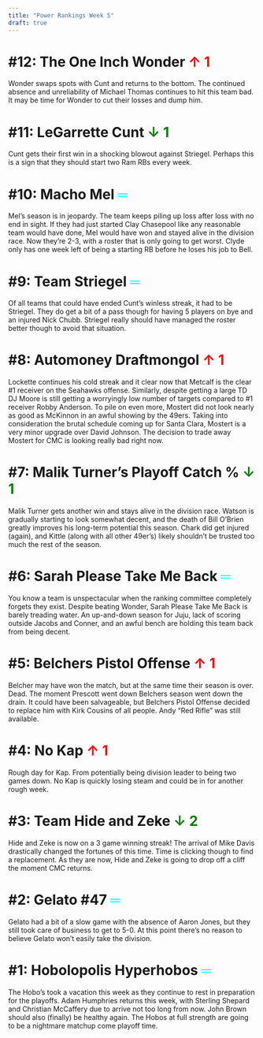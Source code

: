 ```yaml
---
title: "Power Rankings Week 5"
draft: true
---
```


# #12: The One Inch Wonder <span style="color: red;"> ↑ 1</span>
Wonder swaps spots with Cunt and returns to the bottom. The continued absence and unreliability of Michael Thomas continues to hit this team bad. It may be time for Wonder to cut their losses and dump him. 

# #11: LeGarrette Cunt <span style="color: green;"> ↓ 1</span>
Cunt gets their first win in a shocking blowout against Striegel. Perhaps this is a sign that they should start two Ram RBs every week.  

# #10: Macho Mel <span style="color: aqua;"> ═</span>
Mel’s season is in jeopardy. The team keeps piling up loss after loss with no end in sight. If they had just started Clay Chasepool like any reasonable team would have done, Mel would have won and stayed alive in the division race. Now they’re 2-3, with a roster that is only going to get worst. Clyde only has one week left of being a starting RB before he loses his job to Bell. 

# #9: Team Striegel <span style="color: aqua;"> ═</span>
Of all teams that could have ended Cunt’s winless streak, it had to be Striegel. They do get a bit of a pass though for having 5 players on bye and an injured Nick Chubb. Striegel really should have managed the roster better though to avoid that situation. 
 
# #8: Automoney Draftmongol<span style="color: red;"> ↑ 1</span>
Lockette continues his cold streak and it clear now that Metcalf is the clear #1 receiver on the Seahawks offense. Similarly, despite getting a large TD DJ Moore is still getting a worryingly low number of targets compared to #1 receiver Robby Anderson. To pile on even more, Mostert did not look nearly as good as McKinnon in an awful showing by the 49ers. Taking into consideration the brutal schedule coming up for Santa Clara, Mostert is a very minor upgrade over David Johnson. The decision to trade away Mostert for CMC is looking really bad right now.  

# #7: Malik Turner’s Playoff Catch % <span style="color: green;"> ↓ 1</span>
Malik Turner gets another win and stays alive in the division race. Watson is gradually starting to look somewhat decent, and the death of Bill O’Brien greatly improves his long-term potential this season. Chark did get injured (again), and Kittle (along with all other 49er’s) likely shouldn’t be trusted too much the rest of the season. 


# #6: Sarah Please Take Me Back <span style="color: aqua;"> ═ </span>
You know a team is unspectacular when the ranking committee completely forgets they exist. Despite beating Wonder, Sarah Please Take Me Back is barely treading water. An up-and-down season for Juju, lack of scoring outside Jacobs and Conner, and an awful bench are holding this team back from being decent.  

# #5: Belchers Pistol Offense<span style="color: red;"> ↑ 1</span>
Belcher may have won the match, but at the same time their season is over. Dead. The moment Prescott went down Belchers season went down the drain. It could have been salvageable, but Belchers Pistol Offense decided to replace him with Kirk Cousins of all people. Andy “Red Rifle” was still available. 

# #4: No Kap<span style="color: red;"> ↑ 1</span>
Rough day for Kap. From potentially being division leader to being two games down. No Kap is quickly losing steam and could be in for another rough week. 

# #3: Team Hide and Zeke <span style="color: green;"> ↓ 2</span>
Hide and Zeke is now on a 3 game winning streak! The arrival of Mike Davis drastically changed the fortunes of this time. Time is clicking though to find a replacement. As they are now, Hide and Zeke is going to drop off a cliff the moment CMC returns. 

# #2: Gelato #47 <span style="color: aqua;"> ═</span>
Gelato had a bit of a slow game with the absence of Aaron Jones, but they still took care of business to get to 5-0. At this point there’s no reason to believe Gelato won’t easily take the division.

# #1: Hobolopolis Hyperhobos <span style="color: aqua;"> ═</span>
The Hobo’s took a vacation this week as they continue to rest in preparation for the playoffs. Adam Humphries returns this week, with Sterling Shepard and Christian McCaffery due to arrive not too long from now. John Brown should also (finally) be healthy again. The Hobos at full strength are going to be a nightmare matchup come playoff time. 









```r

          
          
```

